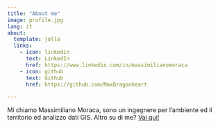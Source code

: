```yaml
---
title: "About me"
image: profile.jpg
lang: it
about:
  template: jolla
  links:
    - icon: linkedin
      text: LinkedIn
      href: https://www.linkedin.com/in/massimilianomoraca
    - icon: github
      text: Github
      href: https://github.com/MaxDragonheart

---
```


Mi chiamo Massimiliano Moraca, sono un ingegnere per l’ambiente ed il territorio ed analizzo dati GIS. Altro su di me? [Vai qui!](https://massimilianomoraca.it/about-me/)
